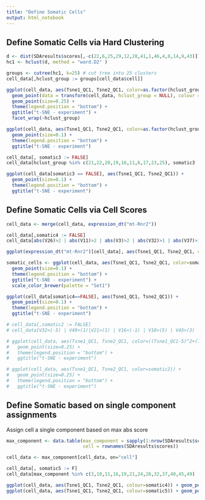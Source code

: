 ```yaml
---
title: "Define Somatic Cells"
output: html_notebook
---
```



## Define Somatic Cells via Hard Clustering

```r
d <- dist(SDAresults$scores[,-c(22,6,25,29,12,28,41,1,46,4,8,14,9,43)], method = "euclidean")
hc1 <- hclust(d, method = "ward.D2" )

groups <- cutree(hc1, k=25) # cut tree into 25 clusters
cell_data[,hclust_group := groups[cell_data$cell]]

ggplot(cell_data, aes(Tsne1_QC1, Tsne2_QC1, color=as.factor(hclust_group))) +
  geom_point(data = transform(cell_data, hclust_group = NULL), colour = "grey85", size=0.1) +
  geom_point(size=0.25) +
  theme(legend.position = "bottom") +
  ggtitle("t-SNE - experiment") + 
  facet_wrap(~hclust_group)

ggplot(cell_data, aes(Tsne1_QC1, Tsne2_QC1, color=as.factor(hclust_group) %in% c(21,22,20,19,16,11,6,17,23,25))) +
  geom_point(size=0.1) +
  theme(legend.position = "bottom") +
  ggtitle("t-SNE - experiment")

cell_data[, somatic3 := FALSE]
cell_data[hclust_group %in% c(21,22,20,19,16,11,6,17,23,25), somatic3 := TRUE]

ggplot(cell_data[somatic3 == FALSE], aes(Tsne1_QC1, Tsne2_QC1)) +
  geom_point(size=0.1) +
  theme(legend.position = "bottom") +
  ggtitle("t-SNE - experiment")
```

## Define Somatic Cells via Cell Scores

```r

cell_data <- merge(cell_data, expression_dt("mt-Rnr2"))

cell_data[,somatic4 := FALSE]
cell_data[abs(V26)>2 | abs(V11)>2 | abs(V3)>2 | abs(V32)>1 | abs(V37)>1.5 | abs(V45)>2 | abs(V24)>2 |abs(V40)>1 | `mt-Rnr2`>3, somatic4 := TRUE]

ggplot(expression_dt("mt-Rnr2")[cell_data], aes(Tsne1_QC1, Tsne2_QC1, colour=`mt-Rnr2`)) + geom_point(stroke=0, size=1) + scale_color_viridis(direction = -1)

somatic_cells <- ggplot(cell_data, aes(Tsne1_QC1, Tsne2_QC1, color=somatic4)) +
  geom_point(size=0.1) +
  theme(legend.position = "bottom") +
  ggtitle("t-SNE - experiment") +
  scale_color_brewer(palette = "Set1")

ggplot(cell_data[somatic4==FALSE], aes(Tsne1_QC1, Tsne2_QC1)) +
  geom_point(size=0.1) +
  theme(legend.position = "bottom") +
  ggtitle("t-SNE - experiment")

# cell_data[,somatic2 := FALSE]
# cell_data[V32<(-5) | V49>(1)|V21>(1) | V16<(-1) | V10>(5) | V45>(3) | V19>(1) | V40>(2) | V11>(5) | V3>(5)|V24<(-1)|V37>(2) , somatic2 := TRUE]

# ggplot(cell_data, aes(Tsne1_QC1, Tsne2_QC1, color=((Tsne1_QC1-5)^2+(Tsne2_QC1-10)^2)<5)) +
#   geom_point(size=0.25) +
#   theme(legend.position = "bottom") +
#   ggtitle("t-SNE - experiment")

# ggplot(cell_data, aes(Tsne1_QC1, Tsne2_QC1, color=somatic2)) +
#   geom_point(size=0.25) +
#   theme(legend.position = "bottom") +
#   ggtitle("t-SNE - experiment")
```

## Define Somatic based on single component assignments

Assign cell a single component based on max abs score

```r

max_component <- data.table(max_component = sapply(1:nrow(SDAresults$scores), function(x) which.max(abs(SDAresults$scores[x,]))),
                            cell = rownames(SDAresults$scores))

cell_data <- max_component[cell_data, on="cell"]
```


```r
cell_data[, somatic5 := F]
cell_data[max_component %in% c(3,10,11,16,19,21,24,26,32,37,40,45,49) | `mt-Rnr2`>3.5 , somatic5 := T]

ggplot(cell_data, aes(Tsne1_QC1, Tsne2_QC1, colour=somatic4)) + geom_point(stroke=0) + theme(legend.position = "bottom")
ggplot(cell_data, aes(Tsne1_QC1, Tsne2_QC1, colour=somatic5)) + geom_point(stroke=0) + theme(legend.position = "bottom")

```